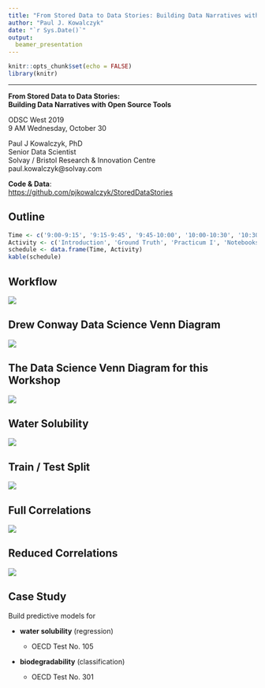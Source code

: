 ---
title: "From Stored Data to Data Stories: Building Data Narratives with Open Source Tools"
author: "Paul J. Kowalczyk"
date: "`r Sys.Date()`"
output:
  beamer_presentation
---

```{r setup, include=FALSE}
knitr::opts_chunk$set(echo = FALSE)
library(knitr)
```

---  

**From Stored Data to Data Stories:  
Building Data Narratives with Open Source Tools**  
  
 
ODSC West 2019  
9 AM Wednesday, October 30  
  
  
Paul J Kowalczyk, PhD  
Senior Data Scientist  
Solvay / Bristol Research & Innovation Centre  
paul.kowalczyk@solvay.com  
  
**Code & Data**:  
[https://github.com/pjkowalczyk/StoredDataStories](https://github.com/pjkowalczyk/StoredDataStories)

## Outline

```{r, echo = FALSE}
Time <- c('9:00-9:15', '9:15-9:45', '9:45-10:00', '10:00-10:30', '10:30-10-45', '10:45-11:15', '11:15-11:30', '11:30-12:00', '12:00-12:15', '12:15-12:30')
Activity <- c('Introduction', 'Ground Truth', 'Practicum I', 'Notebooks', 'Practicum II', 'Presentations', 'Parcticum III', 'Documents', 'Practicum IV', 'Wrap-Up')
schedule <- data.frame(Time, Activity)
kable(schedule)
```

## Workflow

![](graphics/MLworkflow.jpg)

## Drew Conway Data Science Venn Diagram

![](graphics/ConwayDataScienceVennDiagram.jpg)

## The Data Science Venn Diagram for this Workshop

![](graphics/AnonDataScienceVennDiagram.jpg)

## Water Solubility

![](graphics/WS_LogMolar_Histogram.jpg)

## Train / Test Split

![](graphics/WS_LogMolar_TrainTest.jpg)

## Full Correlations

![](graphics/WS_fullCorrelation.jpg)  

## Reduced Correlations  

![](graphics//WS_reducedCorrelation.jpg)

## Case Study

Build predictive models for  

 + **water solubility** (regression)  
 
    + OECD Test No. 105  
    
 + **biodegradability** (classification)  
 
    + OECD Test No. 301  
    